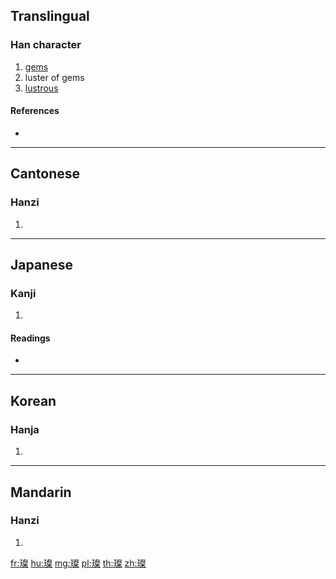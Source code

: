 ==Translingual==

===Han character===
{{Han char|rn=96|rad=玉|as=13|sn=17|four=17194|canj=MGYED}}

# [[gems]]
# luster of gems
# [[lustrous]]

====References====
* {{Han ref|kx=0742.300|dkj=21270|dj=1152.010|hdz=21139.160|uh=74A8|ud=29864|bh=C0F6|bd=49398}}

----

==Cantonese==

===Hanzi===
{{yue-hanzi|jyut=|y=chaan3}}

# {{defn|lang=yue|sort=玉13}}

----

==Japanese==

===Kanji===
{{ja-kanji|grade=|rs=玉13}}

# {{defn|lang=ja|sort=玉13}}

====Readings====
* {{ja-readings|on=[[さん]] (san)|kun=|nanori=}}

----

==Korean==

===Hanja===
{{ko-hanja|hangeul=찬|eumhun=|rv=chan|mr=ch'an|y=chan}}

# {{defn|lang=ko|sort=玉13}}

----

==Mandarin==

===Hanzi===
{{cmn-hanzi|pin=[[càn]] ([[can4]])|wg=ts'an<sup>4</sup>}}

# {{defn|lang=cmn|sort=玉13}}

[[fr:璨]]
[[hu:璨]]
[[mg:璨]]
[[pl:璨]]
[[th:璨]]
[[zh:璨]]